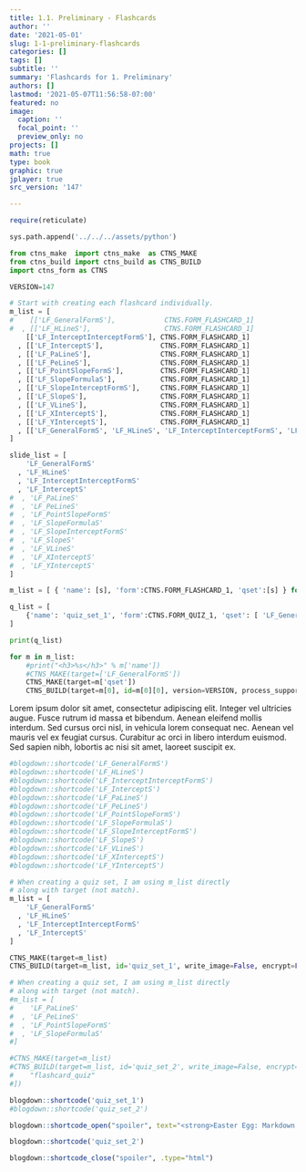 ```yaml
---
title: 1.1. Preliminary - Flashcards
author: ''
date: '2021-05-01'
slug: 1-1-preliminary-flashcards
categories: []
tags: []
subtitle: ''
summary: 'Flashcards for 1. Preliminary'
authors: []
lastmod: '2021-05-07T11:56:58-07:00'
featured: no
image:
  caption: ''
  focal_point: ''
  preview_only: no
projects: []
math: true
type: book
graphic: true
jplayer: true
src_version: '147'

---
```

```r
require(reticulate)
```

```python
sys.path.append('../../../assets/python')

from ctns_make  import ctns_make  as CTNS_MAKE
from ctns_build import ctns_build as CTNS_BUILD
import ctns_form as CTNS

VERSION=147
```

```python
# Start with creating each flashcard individually.
m_list = [
#    [['LF_GeneralFormS'],            CTNS.FORM_FLASHCARD_1]
#  , [['LF_HLineS'],                  CTNS.FORM_FLASHCARD_1]
    [['LF_InterceptInterceptFormS'], CTNS.FORM_FLASHCARD_1]
  , [['LF_InterceptS'],              CTNS.FORM_FLASHCARD_1]
  , [['LF_PaLineS'],                 CTNS.FORM_FLASHCARD_1]
  , [['LF_PeLineS'],                 CTNS.FORM_FLASHCARD_1]
  , [['LF_PointSlopeFormS'],         CTNS.FORM_FLASHCARD_1]
  , [['LF_SlopeFormulaS'],           CTNS.FORM_FLASHCARD_1]
  , [['LF_SlopeInterceptFormS'],     CTNS.FORM_FLASHCARD_1]
  , [['LF_SlopeS'],                  CTNS.FORM_FLASHCARD_1]
  , [['LF_VLineS'],                  CTNS.FORM_FLASHCARD_1]
  , [['LF_XInterceptS'],             CTNS.FORM_FLASHCARD_1]
  , [['LF_YInterceptS'],             CTNS.FORM_FLASHCARD_1]
  , [['LF_GeneralFormS', 'LF_HLineS', 'LF_InterceptInterceptFormS', 'LF_InterceptS'], CTNS.FORM_QUIZ_1, ]
]

slide_list = [
    'LF_GeneralFormS'
  , 'LF_HLineS'
  , 'LF_InterceptInterceptFormS'
  , 'LF_InterceptS'
#  , 'LF_PaLineS'
#  , 'LF_PeLineS'
#  , 'LF_PointSlopeFormS'
#  , 'LF_SlopeFormulaS'
#  , 'LF_SlopeInterceptFormS'
#  , 'LF_SlopeS'
#  , 'LF_VLineS'
#  , 'LF_XInterceptS'
#  , 'LF_YInterceptS'
]

m_list = [ { 'name': [s], 'form':CTNS.FORM_FLASHCARD_1, 'qset':[s] } for s in slide_list ]

q_list = [
    {'name': 'quiz_set_1', 'form':CTNS.FORM_QUIZ_1, 'qset': [ 'LF_GeneralFormS', 'LF_HLineS', 'LF_InterceptInterceptFormS', 'LF_InterceptS' ]}
]

print(q_list)

```

```python
for m in m_list:
    #print("<h3>%s</h3>" % m['name'])
    #CTNS_MAKE(target=['LF_GeneralFormS'])
    CTNS_MAKE(target=m['qset'])
    CTNS_BUILD(target=m[0], id=m[0][0], version=VERSION, process_support_files=True, image_target=m[0][0], opt_ctns = m[1], encrypt=False)
```

Lorem ipsum dolor sit amet, consectetur adipiscing elit. Integer vel ultricies augue. Fusce rutrum id massa et bibendum. Aenean eleifend mollis interdum. Sed cursus orci nisl, in vehicula lorem consequat nec. Aenean vel mauris vel ex feugiat cursus. Curabitur ac orci in libero interdum euismod. Sed sapien nibh, lobortis ac nisi sit amet, laoreet suscipit ex.

```r
#blogdown::shortcode('LF_GeneralFormS')
#blogdown::shortcode('LF_HLineS')
#blogdown::shortcode('LF_InterceptInterceptFormS')
#blogdown::shortcode('LF_InterceptS')
#blogdown::shortcode('LF_PaLineS')
#blogdown::shortcode('LF_PeLineS')
#blogdown::shortcode('LF_PointSlopeFormS')
#blogdown::shortcode('LF_SlopeFormulaS')
#blogdown::shortcode('LF_SlopeInterceptFormS')
#blogdown::shortcode('LF_SlopeS')
#blogdown::shortcode('LF_VLineS')
#blogdown::shortcode('LF_XInterceptS')
#blogdown::shortcode('LF_YInterceptS')
```

```python
# When creating a quiz set, I am using m_list directly
# along with target (not match).
m_list = [
    'LF_GeneralFormS'
  , 'LF_HLineS'
  , 'LF_InterceptInterceptFormS'
  , 'LF_InterceptS'
]

CTNS_MAKE(target=m_list)
CTNS_BUILD(target=m_list, id='quiz_set_1', write_image=False, encrypt=False, opt_ctns = CTNS.FORM_QUIZ_1+["count=4"])

# When creating a quiz set, I am using m_list directly
# along with target (not match).
#m_list = [
#    'LF_PaLineS'
#  , 'LF_PeLineS'
#  , 'LF_PointSlopeFormS'
#  , 'LF_SlopeFormulaS'
#]

#CTNS_MAKE(target=m_list)
#CTNS_BUILD(target=m_list, id='quiz_set_2', write_image=False, encrypt=False, opt_ctns = [ 
#    "flashcard_quiz"
#])
```


```r
blogdown::shortcode('quiz_set_1')
#blogdown::shortcode('quiz_set_2')
```

```r
blogdown::shortcode_open("spoiler", text="<strong>Easter Egg: Markdown Example</strong>", .type="html")
```

```r
blogdown::shortcode('quiz_set_2')
```

```r
blogdown::shortcode_close("spoiler", .type="html")
```
